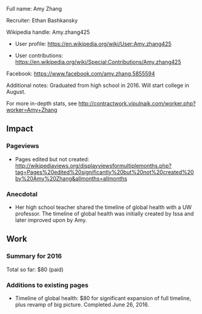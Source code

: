 Full name: Amy Zhang

Recruiter: Ethan Bashkansky

Wikipedia handle: Amy.zhang425

* User profile: https://en.wikipedia.org/wiki/User:Amy.zhang425

* User contributions: https://en.wikipedia.org/wiki/Special:Contributions/Amy.zhang425

Facebook: https://www.facebook.com/amy.zhang.5855594

Additional notes: Graduated from high school in 2016. Will start college in August.

For more in-depth stats, see http://contractwork.vipulnaik.com/worker.php?worker=Amy+Zhang

== Impact ==

=== Pageviews ===

* Pages edited but not created: http://wikipediaviews.org/displayviewsformultiplemonths.php?tag=Pages%20edited%20significantly%20but%20not%20created%20by%20Amy%20Zhang&allmonths=allmonths

=== Anecdotal ===
* Her high school teacher shared the timeline of global health with a UW professor. The timeline of global health was initially created by Issa and later improved upon by Amy.

== Work ==

=== Summary for 2016 ===

Total so far: $80 (paid)

=== Additions to existing pages ===

* Timeline of global health: $80 for significant expansion of full timeline, plus revamp of big picture. Completed June 26, 2016.


